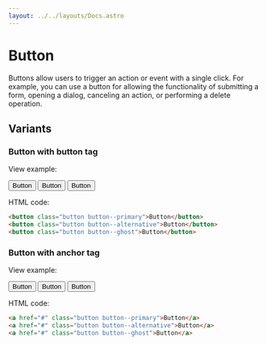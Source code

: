 ```yaml
---
layout: ../../layouts/Docs.astro
---
```


# Button

Buttons allow users to trigger an action or event with a single click. For example, you can use a button 
for allowing the functionality of submitting a form, opening a dialog, canceling an action, or performing 
a delete operation.

## Variants

### Button with button tag

View example:

<div class="component-container horizontal">
    <Button tag="button">Button</Button>
    <Button tag="button" type='alternative'>Button</Button>
    <Button tag="button" type='ghost'>Button</Button>
</div>

HTML code:

```html
<button class="button button--primary">Button</button>
<button class="button button--alternative">Button</button>
<button class="button button--ghost">Button</button>
```

### Button with anchor tag

View example:

<div class="component-container horizontal">
    <Button tag="a" href="#">Button</Button>
    <Button tag="a" href="#" type='alternative'>Button</Button>
    <Button tag="a" href="#" type='ghost'>Button</Button>
</div>

HTML code:

```html
<a href="#" class="button button--primary">Button</a>
<a href="#" class="button button--alternative">Button</a>
<a href="#" class="button button--ghost">Button</a>
```